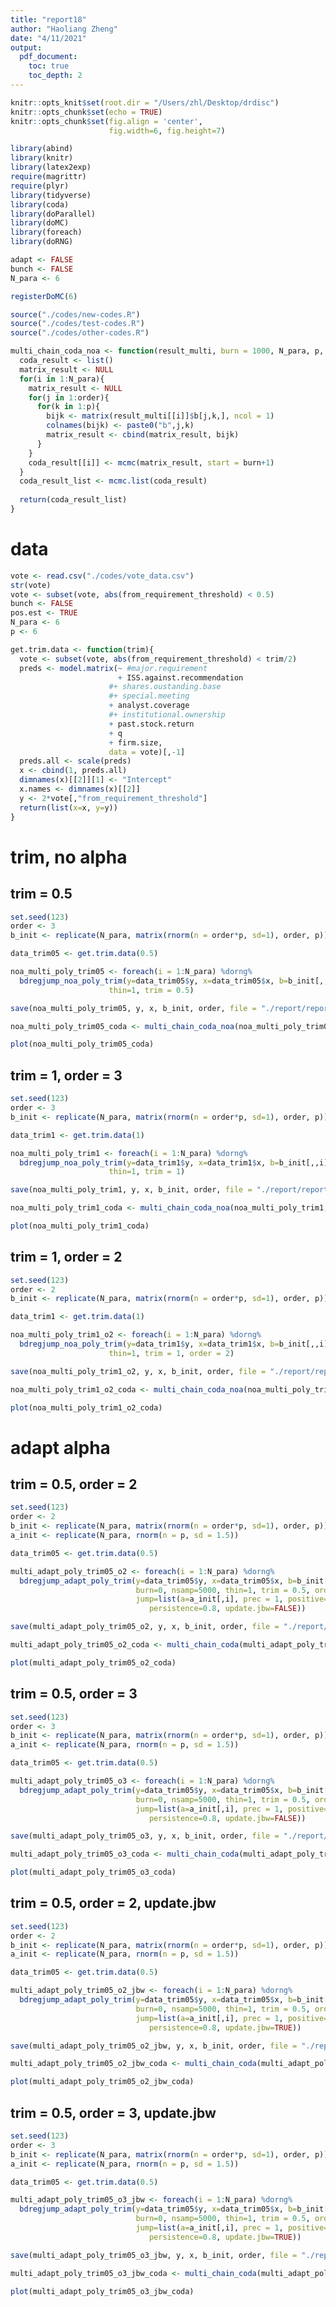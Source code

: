```yaml
---
title: "report18"
author: "Haoliang Zheng"
date: "4/11/2021"
output:
  pdf_document:
    toc: true
    toc_depth: 2
---
```


```r
knitr::opts_knit$set(root.dir = "/Users/zhl/Desktop/drdisc")
knitr::opts_chunk$set(echo = TRUE)
knitr::opts_chunk$set(fig.align = 'center', 
                      fig.width=6, fig.height=7)

library(abind)
library(knitr)
library(latex2exp)
require(magrittr)
require(plyr)
library(tidyverse)
library(coda)
library(doParallel)
library(doMC) 
library(foreach)
library(doRNG)

adapt <- FALSE
bunch <- FALSE
N_para <- 6

registerDoMC(6)
```


```r
source("./codes/new-codes.R")
source("./codes/test-codes.R")
source("./codes/other-codes.R")

multi_chain_coda_noa <- function(result_multi, burn = 1000, N_para, p, order){
  coda_result <- list()
  matrix_result <- NULL
  for(i in 1:N_para){
    matrix_result <- NULL
    for(j in 1:order){
      for(k in 1:p){
        bijk <- matrix(result_multi[[i]]$b[j,k,], ncol = 1)
        colnames(bijk) <- paste0("b",j,k)
        matrix_result <- cbind(matrix_result, bijk)
      }
    }
    coda_result[[i]] <- mcmc(matrix_result, start = burn+1)
  }
  coda_result_list <- mcmc.list(coda_result)
  
  return(coda_result_list)
}
```

# data

```r
vote <- read.csv("./codes/vote_data.csv")
str(vote)
vote <- subset(vote, abs(from_requirement_threshold) < 0.5)
bunch <- FALSE
pos.est <- TRUE
N_para <- 6
p <- 6
```


```r
get.trim.data <- function(trim){
  vote <- subset(vote, abs(from_requirement_threshold) < trim/2)
  preds <- model.matrix(~ #major.requirement 
                        + ISS.against.recommendation 
                      #+ shares.oustanding.base 
                      #+ special.meeting 
                      + analyst.coverage 
                      #+ institutional.ownership 
                      + past.stock.return 
                      + q 
                      + firm.size, 
                      data = vote)[,-1]
  preds.all <- scale(preds)
  x <- cbind(1, preds.all)
  dimnames(x)[[2]][1] <- "Intercept"
  x.names <- dimnames(x)[[2]]
  y <- 2*vote[,"from_requirement_threshold"]
  return(list(x=x, y=y))
}
```


# trim, no alpha

## trim = 0.5


```r
set.seed(123)
order <- 3
b_init <- replicate(N_para, matrix(rnorm(n = order*p, sd=1), order, p))

data_trim05 <- get.trim.data(0.5)

noa_multi_poly_trim05 <- foreach(i = 1:N_para) %dorng%
  bdregjump_noa_poly_trim(y=data_trim05$y, x=data_trim05$x, b=b_init[,,i], burn=0, nsamp=500,
                      thin=1, trim = 0.5)

save(noa_multi_poly_trim05, y, x, b_init, order, file = "./report/report18/noa_multi_poly_trim05.RData")
```

```r
noa_multi_poly_trim05_coda <- multi_chain_coda_noa(noa_multi_poly_trim05, burn = 0, N_para, p, order = order)

plot(noa_multi_poly_trim05_coda)
```

## trim = 1, order = 3


```r
set.seed(123)
order <- 3
b_init <- replicate(N_para, matrix(rnorm(n = order*p, sd=1), order, p))

data_trim1 <- get.trim.data(1)

noa_multi_poly_trim1 <- foreach(i = 1:N_para) %dorng%
  bdregjump_noa_poly_trim(y=data_trim1$y, x=data_trim1$x, b=b_init[,,i], burn=0, nsamp=500,
                      thin=1, trim = 1)

save(noa_multi_poly_trim1, y, x, b_init, order, file = "./report/report18/noa_multi_poly_trim1.RData")
```

```r
noa_multi_poly_trim1_coda <- multi_chain_coda_noa(noa_multi_poly_trim1, burn = 0, N_para, p, order = order)

plot(noa_multi_poly_trim1_coda)
```


## trim = 1, order = 2


```r
set.seed(123)
order <- 2
b_init <- replicate(N_para, matrix(rnorm(n = order*p, sd=1), order, p))

data_trim1 <- get.trim.data(1)

noa_multi_poly_trim1_o2 <- foreach(i = 1:N_para) %dorng%
  bdregjump_noa_poly_trim(y=data_trim1$y, x=data_trim1$x, b=b_init[,,i], burn=0, nsamp=500,
                      thin=1, trim = 1, order = 2)

save(noa_multi_poly_trim1_o2, y, x, b_init, order, file = "./report/report18/noa_multi_poly_trim1_o2.RData")
```

```r
noa_multi_poly_trim1_o2_coda <- multi_chain_coda_noa(noa_multi_poly_trim1_o2, burn = 0, N_para, p, order = order)

plot(noa_multi_poly_trim1_o2_coda)
```


# adapt alpha

## trim = 0.5, order = 2


```r
set.seed(123)
order <- 2
b_init <- replicate(N_para, matrix(rnorm(n = order*p, sd=1), order, p))
a_init <- replicate(N_para, rnorm(n = p, sd = 1.5))

data_trim05 <- get.trim.data(0.5)

multi_adapt_poly_trim05_o2 <- foreach(i = 1:N_para) %dorng%
  bdregjump_adapt_poly_trim(y=data_trim05$y, x=data_trim05$x, b=b_init[,,i],
                            burn=0, nsamp=5000, thin=1, trim = 0.5, order = 2,
                            jump=list(a=a_init[,i], prec = 1, positive=pos.est,
                               persistence=0.8, update.jbw=FALSE))

save(multi_adapt_poly_trim05_o2, y, x, b_init, order, file = "./report/report18/multi_adapt_poly_trim05_o2.RData")
```

```r
multi_adapt_poly_trim05_o2_coda <- multi_chain_coda(multi_adapt_poly_trim05_o2, burn = 0, N_para, p, order = 2)

plot(multi_adapt_poly_trim05_o2_coda)
```

## trim = 0.5, order = 3


```r
set.seed(123)
order <- 3
b_init <- replicate(N_para, matrix(rnorm(n = order*p, sd=1), order, p))
a_init <- replicate(N_para, rnorm(n = p, sd = 1.5))

data_trim05 <- get.trim.data(0.5)

multi_adapt_poly_trim05_o3 <- foreach(i = 1:N_para) %dorng%
  bdregjump_adapt_poly_trim(y=data_trim05$y, x=data_trim05$x, b=b_init[,,i],
                            burn=0, nsamp=5000, thin=1, trim = 0.5, order = 3,
                            jump=list(a=a_init[,i], prec = 1, positive=pos.est,
                               persistence=0.8, update.jbw=FALSE))

save(multi_adapt_poly_trim05_o3, y, x, b_init, order, file = "./report/report18/multi_adapt_poly_trim05_o3.RData")
```

```r
multi_adapt_poly_trim05_o3_coda <- multi_chain_coda(multi_adapt_poly_trim05_o3, burn = 0, N_para, p, order = 3)

plot(multi_adapt_poly_trim05_o3_coda)
```


## trim = 0.5, order = 2, update.jbw


```r
set.seed(123)
order <- 2
b_init <- replicate(N_para, matrix(rnorm(n = order*p, sd=1), order, p))
a_init <- replicate(N_para, rnorm(n = p, sd = 1.5))

data_trim05 <- get.trim.data(0.5)

multi_adapt_poly_trim05_o2_jbw <- foreach(i = 1:N_para) %dorng%
  bdregjump_adapt_poly_trim(y=data_trim05$y, x=data_trim05$x, b=b_init[,,i],
                            burn=0, nsamp=5000, thin=1, trim = 0.5, order = 2,
                            jump=list(a=a_init[,i], prec = 1, positive=pos.est,
                               persistence=0.8, update.jbw=TRUE))

save(multi_adapt_poly_trim05_o2_jbw, y, x, b_init, order, file = "./report/report18/multi_adapt_poly_trim05_o2_jbw.RData")
```

```r
multi_adapt_poly_trim05_o2_jbw_coda <- multi_chain_coda(multi_adapt_poly_trim05_o2_jbw, burn = 0, N_para, p, order = 2)

plot(multi_adapt_poly_trim05_o2_jbw_coda)
```

## trim = 0.5, order = 3, update.jbw


```r
set.seed(123)
order <- 3
b_init <- replicate(N_para, matrix(rnorm(n = order*p, sd=1), order, p))
a_init <- replicate(N_para, rnorm(n = p, sd = 1.5))

data_trim05 <- get.trim.data(0.5)

multi_adapt_poly_trim05_o3_jbw <- foreach(i = 1:N_para) %dorng%
  bdregjump_adapt_poly_trim(y=data_trim05$y, x=data_trim05$x, b=b_init[,,i],
                            burn=0, nsamp=5000, thin=1, trim = 0.5, order = 3,
                            jump=list(a=a_init[,i], prec = 1, positive=pos.est,
                               persistence=0.8, update.jbw=TRUE))

save(multi_adapt_poly_trim05_o3_jbw, y, x, b_init, order, file = "./report/report18/multi_adapt_poly_trim05_o3_jbw.RData")
```

```r
multi_adapt_poly_trim05_o3_jbw_coda <- multi_chain_coda(multi_adapt_poly_trim05_o3_jbw, burn = 0, N_para, p, order = 3)

plot(multi_adapt_poly_trim05_o3_jbw_coda)
```
